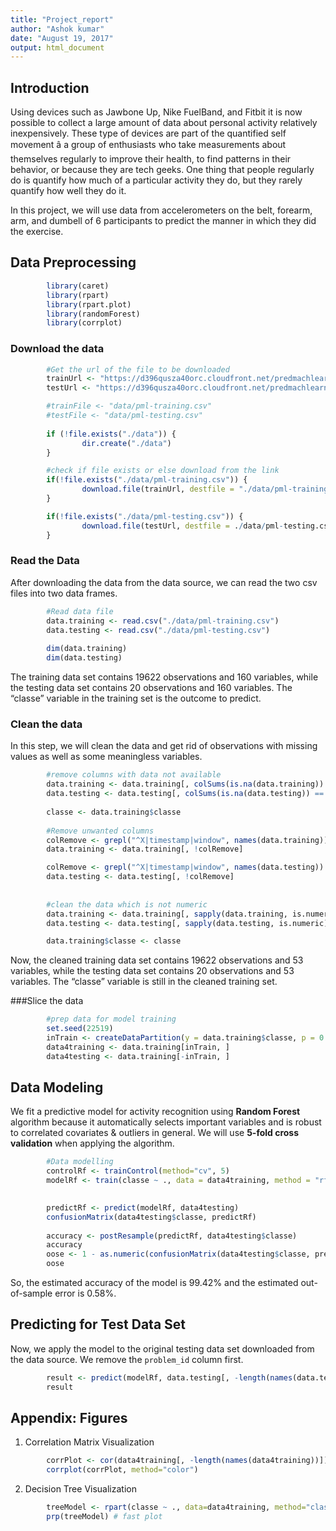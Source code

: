 ---
title: "Project_report"
author: "Ashok kumar"
date: "August 19, 2017"
output: html_document
---

## Introduction  
Using devices such as Jawbone Up, Nike FuelBand, and Fitbit it is now possible to collect a large amount of data about personal activity relatively inexpensively. These type of devices are part of the quantified self movement â a group of enthusiasts who take measurements about themselves regularly to improve their health, to find patterns in their behavior, or because they are tech geeks. One thing that people regularly do is quantify how much of a particular activity they do, but they rarely quantify how well they do it.  

In this project, we will use data from accelerometers on the belt, forearm, arm, and dumbell of 6 participants to predict the manner in which they did the exercise.  

## Data Preprocessing  
```{r, cache = T}
        
        library(caret)
        library(rpart)
        library(rpart.plot)
        library(randomForest)
        library(corrplot)
```
### Download the data
```{r, csache = T}
        #Get the url of the file to be downloaded
        trainUrl <- "https://d396qusza40orc.cloudfront.net/predmachlearn/pml-training.csv"
        testUrl <- "https://d396qusza40orc.cloudfront.net/predmachlearn/pml-testing.csv"

        #trainFile <- "data/pml-training.csv"
        #testFile <- "data/pml-testing.csv"
        
        if (!file.exists("./data")) {
                dir.create("./data")
        }

        #check if file exists or else download from the link
        if(!file.exists("./data/pml-training.csv")) {
                download.file(trainUrl, destfile = "./data/pml-training.csv", method = "curl")
        }

        if(!file.exists("./data/pml-testing.csv")) {
                download.file(testUrl, destfile = ./data/pml-testing.csv, method = "curl")
        }
```        
### Read the Data
After downloading the data from the data source, we can read the two csv files into two data frames.
```{r, cache = T}

        #Read data file
        data.training <- read.csv("./data/pml-training.csv")
        data.testing <- read.csv("./data/pml-testing.csv")
        
        dim(data.training)
        dim(data.testing)
```
The training data set contains 19622 observations and 160 variables, while the testing data set contains 20 observations and 160 variables. The "classe" variable in the training set is the outcome to predict. 

### Clean the data
In this step, we will clean the data and get rid of observations with missing values as well as some meaningless variables.
```{r}
        #remove columns with data not available
        data.training <- data.training[, colSums(is.na(data.training)) == 0]
        data.testing <- data.testing[, colSums(is.na(data.testing)) == 0]
        
        classe <- data.training$classe
        
        #Remove unwanted columns
        colRemove <- grepl("^X|timestamp|window", names(data.training))
        data.training <- data.training[, !colRemove]

        colRemove <- grepl("^X|timestamp|window", names(data.testing))
        data.testing <- data.testing[, !colRemove]
        
        
        #clean the data which is not numeric
        data.training <- data.training[, sapply(data.training, is.numeric)]
        data.testing <- data.testing[, sapply(data.testing, is.numeric)]

        data.training$classe <- classe

```
Now, the cleaned training data set contains 19622 observations and 53 variables, while the testing data set contains 20 observations and 53 variables. The "classe" variable is still in the cleaned training set.

###Slice the data

```{r, cache = T}
        #prep data for model training
        set.seed(22519)
        inTrain <- createDataPartition(y = data.training$classe, p = 0.7, list = FALSE)
        data4training <- data.training[inTrain, ]
        data4testing <- data.training[-inTrain, ]


```


## Data Modeling
We fit a predictive model for activity recognition using **Random Forest** algorithm because it automatically selects important variables and is robust to correlated covariates & outliers in general. We will use **5-fold cross validation** when applying the algorithm.

```{r, cache = T}
        #Data modelling
        controlRf <- trainControl(method="cv", 5)
        modelRf <- train(classe ~ ., data = data4training, method = "rf", trControl = controlRf, ntree =250)

 
        predictRf <- predict(modelRf, data4testing)
        confusionMatrix(data4testing$classe, predictRf)
        
        accuracy <- postResample(predictRf, data4testing$classe)
        accuracy
        oose <- 1 - as.numeric(confusionMatrix(data4testing$classe, predictRf)$overall[1])
        oose


```
So, the estimated accuracy of the model is 99.42% and the estimated out-of-sample error is 0.58%.

## Predicting for Test Data Set
Now, we apply the model to the original testing data set downloaded from the data source. We remove the `problem_id` column first.  

```{r, cache = T}
        result <- predict(modelRf, data.testing[, -length(names(data.testing))])
        result

```
## Appendix: Figures
1. Correlation Matrix Visualization  

```{r, cache = T}
        corrPlot <- cor(data4training[, -length(names(data4training))])
        corrplot(corrPlot, method="color")

```
2. Decision Tree Visualization

```{r, cache = T}
        treeModel <- rpart(classe ~ ., data=data4training, method="class")
        prp(treeModel) # fast plot

```